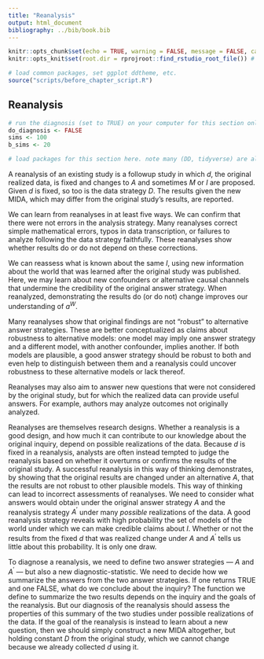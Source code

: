 ```yaml
---
title: "Reanalysis"
output: html_document
bibliography: ../bib/book.bib 
---
```


<!-- note do_bookdown is set in index.rmd, so we know if you're running just this .Rmd or compiling the book-->
```r
knitr::opts_chunk$set(echo = TRUE, warning = FALSE, message = FALSE, cache = FALSE)
knitr::opts_knit$set(root.dir = rprojroot::find_rstudio_root_file()) # files are all relative to RStudio project home
```

```r
# load common packages, set ggplot ddtheme, etc.
source("scripts/before_chapter_script.R")
```

<!-- start post here, do not edit above -->

## Reanalysis

<!-- make sure to rename the section title below -->

```r
# run the diagnosis (set to TRUE) on your computer for this section only before pushing to Github. no diagnosis will ever take place on github.
do_diagnosis <- FALSE
sims <- 100
b_sims <- 20
```

```r
# load packages for this section here. note many (DD, tidyverse) are already available, see scripts/package-list.R
```

A reanalysis of an existing study is a followup study in which $d$, the original realized data, is fixed and changes to $A$ and sometimes $M$ or $I$ are proposed. Given $d$ is fixed, so too is the data strategy $D$. The results given the new MIDA, which may differ from the original study's results, are reported. 

We can learn from reanalyses in at least five ways. We can confirm that there were not errors in the analysis strategy. Many reanalyses correct simple mathematical errors, typos in data transcription, or failures to analyze following the data strategy faithfully. These reanalyses show whether results do or do not depend on these corrections. 

We can reassess what is known about the same $I$, using new information about the world that was learned after the original study was published. Here, we may learn about new confounders or alternative causal channels that undermine the credibility of the original answer strategy. When reanalyzed, demonstrating the results do (or do not) change improves our understanding of $a^W$. 

Many reanalyses show that original findings are not "robust" to alternative answer strategies. These are better conceptualized as claims about robustness to alternative models: one model may imply one answer strategy and a different model, with another confounder, implies another. If both models are plausible, a good answer strategy should be robust to both and even help to distinguish between them and a reanalysis could uncover robustness to these alternative models or lack thereof. 

Reanalyses may also aim to answer new questions that were not considered by the original study, but for which the realized data can provide useful answers. For example, authors may analyze outcomes not originally analyzed.

Reanalyses are themselves research designs. Whether a reanalysis is a good design, and how much it can contribute to our knowledge about the original inquiry, depend on possible realizations of the data. Because $d$ is fixed in a reanalysis, analysts are often instead tempted to judge the reanalysis based on whether it overturns or confirms the results of the original study. A successful reanalysis in this way of thinking demonstrates, by showing that the original results are changed under an alternative $A$, that the results are not robust to other plausible models. This way of thinking can lead to incorrect assessments of reanalyses. We need to consider what answers would obtain under the original answer strategy $A$ and the reanalysis strategy $A^{\prime}$ under many *possible* realizations of the data. A good reanalysis strategy reveals with high probability the set of models of the world under which we can make credible claims about $I$. Whether or not the results from the fixed $d$ that was realized change under $A$ and $A^{\prime}$ tells us little about this probability. It is only one draw. 

To diagnose a reanalysis, we need to define two answer strategies --- $A$ and $A^{\prime}$ --- but also a new diagnostic-statistic. We need to decide how we summarize the answers from the two answer strategies. If one returns TRUE and one FALSE, what do we conclude about the inquiry? The function we define to summarize the two results depends on the inquiry and the goals of the reanalysis. But our diagnosis of the reanalysis should assess the properties of this summary of the two studies under possible realizations of the data. If the goal of the reanalysis is instead to learn about a new question, then we should simply construct a new MIDA altogether, but holding constant $D$ from the original study, which we cannot change because we already collected $d$ using it.

<!-- how do we update from the reanalysis research design (the original design plus the reanalysis of d)? -->
<!-- -- the design is the research design from before with two sets of estimates from two different A's -->
<!-- -- need an aggregation function (decisionmaking function) that converts the two sets of results into a decision or posterior -->

<!-- what can be learned from reanalysis? -->
<!-- (1) confirm there were not errors (consider changing A only) -->
<!-- (2) reassess what is known about the same inquiry, using new information about the world (change M, change A to suit new M) -->
<!-- (3) learn something new from the data about another node or edge or a different summary about the same ones (change I and possibly A to match it; possibly M if a node was missing; possibly add data) -->
<!-- (4) assess "robustness" of findings - point to discussion of this in answer strategy (or move it here) (change A) -->
<!-- (5) update M based on new research and assess what d can tell us from this study (change M and possibly I, possibly A to fit changed M and I) -->

<!-- how can we assess the properties of a *reanalysis*? diagnose changed MIDA. important to not condition on d, the design includes the actual D, and we need to consider what results d' we would get from the reanalysis under different realizations of D. -->

<!-- there are now two A's, so need to specify a decision function about how to integrate the two findings. this could be throw away the old a, or combine them in some way. if it's a "robustness" to alternative A, then you may want to combine not throw out for example. it's crucial to specify how you do that, that's part of the answer strategy. -->

<!-- ## Example -->

<!-- Knox, Lowe, and Mummolo (2020) (https://www.cambridge.org/core/journals/american-political-science-review/article/administrative-records-mask-racially-biased-policing/66BC0F9998543868BB20F241796B79B8) study the statistical biases that accompany estimates of racial bias in police use of force when presence in the dataset (being stopped by police) is conditioned on an outcome that is a downstream consequence of race. They show the estimate is not identified unless additional modelling assumptions are brought to bear. -->

<!-- Gaebler et al. (2020) (https://5harad.com/papers/post-treatment-bias.pdf) study the same question and make such modeling assumptions (subset ignorability, definition 2). -->

<!-- In a twitter thread (https://twitter.com/jonmummolo/status/1275790509647241222?s=20), Mummolo shows the three DAGs that are compatible with subset ignorability. We agree with Mummolo that these DAGs assume away causal paths that are very plausible. -->

<!-- ![DAG](figures/mummolo_dag.png) -->

<!-- This document provides a design declaration for this setting and shows how estimates of the controlled direct effect (effect of race on force among the stopped) are biased unless those paths are set to zero by assumption. -->

<!-- Design Declaration -->

<!-- There are four variables: (D: minority, M: stop, U: suspicion (unobserved), Y: force) and five paths: -->

<!-- ```{r} -->
<!-- D_M = 1 # effect of minority on stop -->
<!-- U_M = 1 # effect of suspicion on stop -->
<!-- D_Y = 1 # effect of minority on force -->
<!-- U_Y = 1 # effect of suspicion on force -->
<!-- M_Y = 1 # effect of stop on force -->
<!-- ``` -->

<!-- This basic design allows all five paths. -->

<!-- ```{r} -->
<!-- design_1 <- -->
<!--   declare_population(N = 1000, -->
<!--                      D = rbinom(N, size = 1, prob = 0.5), -->
<!--                      U = rnorm(N)) + -->
<!--   declare_potential_outcomes(M ~ rbinom(N, size = 1, prob = pnorm(D_M * -->
<!--                                                                     D + U_M * U)), -->
<!--                              assignment_variable = "D") + -->
<!--   declare_reveal(M, D) + -->
<!--   declare_potential_outcomes(Y ~ rnorm(N, D_Y * D + M_Y * M + U_Y * U), -->
<!--                              conditions = list(D = c(0, 1), M = c(0, 1))) + -->
<!--   declare_reveal(outcome_variables = "Y", -->
<!--                  assignment_variables = c("D", "M")) + -->
<!--   declare_estimand(CDE = mean(Y_D_1_M_1 - Y_D_0_M_1)) + -->
<!--   declare_estimator(Y ~ D, subset = M == 1, estimand = "CDE") -->
<!-- ``` -->

<!-- We redesign the design 3 times, removing one path at a time, then simulate all four designs. -->

<!-- ```{r, message=FALSE} -->
<!-- # no effect of D on M -->
<!-- design_2 <- redesign(design_1, D_M = 0) -->

<!-- # no effect of U on M -->
<!-- design_3 <- redesign(design_1, U_M = 0) -->

<!-- # no effect of U on Y -->
<!-- design_4 <- redesign(design_1, U_Y = 0) -->
<!-- ``` -->

<!-- This chunk is set to `echo = TRUE` and `eval = do_diagnosis` -->
<!-- ```{r, eval = do_diagnosis & !exists("do_bookdown")} -->
<!-- simulations <- simulate_designs(design_1, design_2, design_3, design_4, sims = sims) -->
<!-- ``` -->

<!-- Right after you do simulations, you want to save the simulations rds. -->

<!-- ```{r, echo = FALSE, purl = FALSE} -->
<!-- # figure out where the dropbox path is, create the directory if it doesn't exist, and name the RDS file -->
<!-- rds_file_path <- paste0(get_dropbox_path("policing"), "/simulations_policing.RDS") -->
<!-- if (do_diagnosis & !exists("do_bookdown")) { -->
<!--   write_rds(simulations, path = rds_file_path) -->
<!-- } -->
<!-- simulations <- read_rds(rds_file_path) -->
<!-- ``` -->


<!-- ```{r, echo=FALSE, message = FALSE} -->

<!-- simulations <- -->
<!--   simulations %>% -->
<!--   mutate(`Assumed DAG` = factor( -->
<!--     design_label, -->
<!--     levels = c("design_1", "design_2", "design_3", "design_4"), -->
<!--     labels = c( -->
<!--       "All paths possible", -->
<!--       "no effect of D on M", -->
<!--       "no effect of U on M", -->
<!--       "no effect of U on Y" -->
<!--     ) -->
<!--   )) -->

<!-- summary_df <- -->
<!--   simulations %>% -->
<!--   group_by(`Assumed DAG`) %>% -->
<!--   summarise( -->
<!--     mean_estimand = mean(estimand), -->
<!--     mean_estimate = mean(estimate), -->
<!--     bias = mean(estimate - estimand) -->
<!--   ) %>% -->
<!--   pivot_longer(cols = c("mean_estimand", "mean_estimate")) -->
<!-- ``` -->

<!-- This plot confirms that unless one of those implausible assumptions hold, estimates of the CDE are biased. -->

<!-- ```{r, echo=FALSE} -->
<!-- ggplot(simulations, aes(estimate)) + -->
<!--   geom_histogram(bins = 50) + -->
<!--   geom_vline(data = summary_df, aes(xintercept = value, color = name)) + -->
<!--   facet_wrap(~`Assumed DAG`) + -->
<!--   xlab("Simulated CDE estimates") + -->
<!--   theme_bw() + -->
<!--   theme(legend.position = "bottom", -->
<!--         strip.background = element_blank(), -->
<!--         axis.title.y = element_blank(), -->
<!--         legend.title = element_blank()) -->
<!-- ``` -->

<!-- ### Grab bag -->

<!-- - @Clemens2017 on taxonomy of these kinds of efforts -->
<!-- - if you're going to use d to learn about a different M for a different I, you need to understand their D -->
